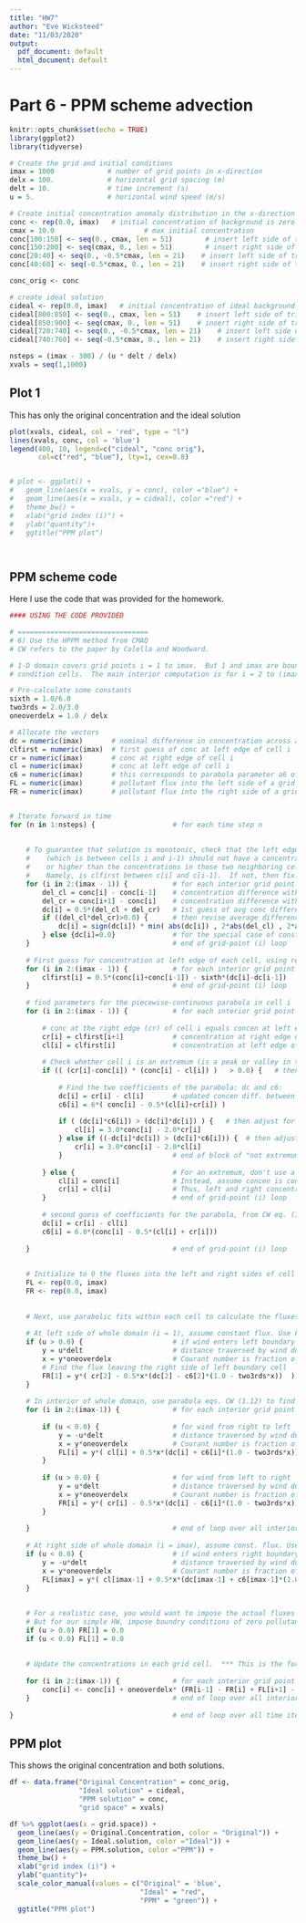 ```yaml
---
title: "HW7"
author: "Eve Wicksteed"
date: "11/03/2020"
output:
  pdf_document: default
  html_document: default
---
```


# Part 6 - PPM scheme advection

```r
knitr::opts_chunk$set(echo = TRUE)
library(ggplot2)
library(tidyverse)
```

```r
# Create the grid and initial conditions
imax = 1000             # number of grid points in x-direction
delx = 100.             # horizontal grid spacing (m)
delt = 10.              # time increment (s)
u = 5.                  # horizontal wind speed (m/s)
```

```r
# Create initial concentration anomaly distribution in the x-direction
conc <- rep(0.0, imax)   # initial concentration of background is zero
cmax = 10.0                      # max initial concentration
conc[100:150] <- seq(0., cmax, len = 51)        # insert left side of triangle
conc[150:200] <- seq(cmax, 0., len = 51)        # insert right side of triangle
conc[20:40] <- seq(0., -0.5*cmax, len = 21)    # insert left side of triangle
conc[40:60] <- seq(-0.5*cmax, 0., len = 21)    # insert right side of triangle

conc_orig <- conc
```


```r
# create ideal solution
cideal <- rep(0.0, imax)   # initial concentration of ideal background is zero
cideal[800:850] <- seq(0., cmax, len = 51)    # insert left side of triangle
cideal[850:900] <- seq(cmax, 0., len = 51)    # insert right side of triangle
cideal[720:740] <- seq(0., -0.5*cmax, len = 21)    # insert left side of triangle
cideal[740:760] <- seq(-0.5*cmax, 0., len = 21)    # insert right side of triangle
```


```r
nsteps = (imax - 300) / (u * delt / delx)
xvals = seq(1,1000)
```



## Plot 1 
This has only the original concentration and the ideal solution

```r

plot(xvals, cideal, col = 'red', type = "l")
lines(xvals, conc, col = 'blue')
legend(400, 10, legend=c("cideal", "conc orig"), 
       col=c("red", "blue"), lty=1, cex=0.8)


# plot <- ggplot() +
#   geom_line(aes(x = xvals, y = conc), color ="blue") +
#   geom_line(aes(x = xvals, y = cideal), color ="red") +
#   theme_bw() +
#   xlab("grid index (i)") +
#   ylab("quantity")+
#   ggtitle("PPM plot")




```
## PPM scheme code

Here I use the code that was provided for the homework. 

```r

#### USING THE CODE PROVIDED

# ================================
# 6) Use the HPPM method from CMAQ
# CW refers to the paper by Colella and Woodward.

# 1-D domain covers grid points i = 1 to imax.  But 1 and imax are boundary-
# condition cells.  The main interior computation is for i = 2 to (imax-1).

# Pre-calculate some constants
sixth = 1.0/6.0
two3rds = 2.0/3.0
oneoverdelx = 1.0 / delx

# Allocate the vectors
dc = numeric(imax)       # nominal difference in concentration across a cell
clfirst = numeric(imax)  # first guess of conc at left edge of cell i
cr = numeric(imax)       # conc at right edge of cell i
cl = numeric(imax)       # conc at left edge of cell i
c6 = numeric(imax)       # this corresponds to parabola parameter a6 of CW eq.(1.4)
FL = numeric(imax)       # pollutant flux into the left side of a grid cell
FR = numeric(imax)       # pollutant flux into the right side of a grid cell


# Iterate forward in time
for (n in 1:nsteps) {                   # for each time step n
    
    
    # To guarantee that solution is monotonic, check that the left edge of cell i 
    #    (which is between cells i and i-1) should not have a concentration lower  
    #    or higher than the concentrations in those two neighboring cells
    #    Namely, is clfirst between c[i] and c[i-1].  If not, then fix.
    for (i in 2:(imax - 1)) {           # for each interior grid point i
        del_cl = conc[i] - conc[i-1]    # concentration difference with cell at left
        del_cr = conc[i+1] - conc[i]    # concentration difference with cell at right
        dc[i] = 0.5*(del_cl + del_cr)   # 1st guess of avg conc difference across cell i
        if ((del_cl*del_cr)>0.0) {      # then revise average difference across cell i
            dc[i] = sign(dc[i]) * min( abs(dc[i]) , 2*abs(del_cl) , 2*abs(del_cr) ) 
        } else {dc[i]=0.0}              # for the special case of constant conc across cell
    }                                   # end of grid-point (i) loop
    
    # First guess for concentration at left edge of each cell, using revised dc value
    for (i in 2:(imax - 1)) {           # for each interior grid point i
        clfirst[i] = 0.5*(conc[i]+conc[i-1]) - sixth*(dc[i]-dc[i-1])  
    }                                   # end of grid-point (i) loop   
    
    # find parameters for the piecewise-continuous parabola in cell i
    for (i in 2:(imax - 1)) {           # for each interior grid point i
        
        # conc at the right edge (cr) of cell i equals concen at left edge of cell i+1
        cr[i] = clfirst[i+1]            # concentration at right edge of cell i
        cl[i] = clfirst[i]              # concentration at left edge of cell i
        
        # Check whether cell i is an extremum (is a peak or valley in the conc plot)
        if (( (cr[i]-conc[i]) * (conc[i] - cl[i]) )   > 0.0) {   # then not extremum
            
            # Find the two coefficients of the parabola: dc and c6:  
            dc[i] = cr[i] - cl[i]       # updated concen diff. between right and left edges
            c6[i] = 6*( conc[i] - 0.5*(cl[i]+cr[i]) )
            
            if ( (dc[i]*c6[i]) > (dc[i]*dc[i]) ) {   # then adjust for overshoot at left edge
                cl[i] = 3.0*conc[i] - 2.0*cr[i]
            } else if ((-dc[i]*dc[i]) > (dc[i]*c6[i])) {  # then adjust for overshoot at right
                cr[i] = 3.0*conc[i] - 2.0*cl[i]     
            }                           # end of block of "not extremum" calculations
            
        } else {                        # For an extremum, don't use a parabola.
            cl[i] = conc[i]             # Instead, assume concen is constant across the cell,
            cr[i] = cl[i]               # Thus, left and right concentrations equal average conc.
        }                               # end of grid-point (i) loop
        
        # second guess of coefficients for the parabola, from CW eq. (1.5)
        dc[i] = cr[i] - cl[i]       
        c6[i] = 6.0*(conc[i] - 0.5*(cl[i] + cr[i]))
        
    }                                   # end of grid-point (i) loop
    
    
    # Initialize to 0 the fluxes into the left and right sides of cell i
    FL <- rep(0.0, imax)
    FR <- rep(0.0, imax)
    
    
    # Next, use parabolic fits within each cell to calculate the fluxes betweeen cells
    
    # At left side of whole domain (i = 1), assume constant flux. Use FR[1] = FR[2]
    if (u > 0.0) {                      # if wind enters left boundary of domain
        y = u*delt                      # distance traversed by wind during delt
        x = y*oneoverdelx               # Courant number is fraction of grid cell traversed
        # Find the flux leaving the right side of left boundary cell
        FR[1] = y*( cr[2] - 0.5*x*(dc[2] - c6[2]*(1.0 - two3rds*x))  )    # parabolic in x
    }
    
    # In interior of whole domain, use parabola eqs. CW (1.12) to find the fluxes
    for (i in 2:(imax-1)) {             # for each interior grid point i
        
        if (u < 0.0) {                  # for wind from right to left
            y = -u*delt                 # distance traversed by wind during delt
            x = y*oneoverdelx           # Courant number is fraction of grid cell traversed
            FL[i] = y*( cl[i] + 0.5*x*(dc[i] + c6[i]*(1.0 - two3rds*x))  )   # parabolic in x
        }
        
        if (u > 0.0) {                  # for wind from left to right
            y = u*delt                  # distance traversed by wind during delt
            x = y*oneoverdelx           # Courant number is fraction of grid cell traversed
            FR[i] = y*( cr[i] - 0.5*x*(dc[i] - c6[i]*(1.0 - two3rds*x))  )   # parabolic in x
        }
        
    }                                   # end of loop over all interior grid cells
    
    # At right side of whole domain (i = imax), assume const. flux. Use FL[imax] = FL[imax-1]
    if (u < 0.0) {                      # if wind enters right boundary of domain
        y = -u*delt                     # distance traversed by wind during delt
        x = y*oneoverdelx               # Courant number is fraction of grid cell traversed
        FL[imax] = y*( cl[imax-1] + 0.5*x*(dc[imax-1] + c6[imax-1]*(1.0 - two3rds*x))  )
    }
    
    
    # For a realistic case, you would want to impose the actual fluxes at the boundaries.
    # But for our simple HW, impose boundry conditions of zero pollutant flux entering the domain.
    if (u > 0.0) FR[1] = 0.0
    if (u < 0.0) FL[1] = 0.0
    
    
    # Update the concentrations in each grid cell.  *** This is the forecast equation.***
    
    for (i in 2:(imax-1)) {             # for each interior grid point i
        conc[i] <- conc[i] + oneoverdelx* (FR[i-1] - FR[i] + FL[i+1] - FL[i])  # CW eq. 1.13
    }                                   # end of loop over all interior grid cells i
    
}                                       # end of loop over all time iterations n
```


## PPM plot

This shows the original concentration and both solutions. 

```r
df <- data.frame("Original Concentration" = conc_orig, 
                 "Ideal solution" = cideal, 
                 "PPM solution" = conc,
                 "grid space" = xvals)

```


```r

df %>% ggplot(aes(x = grid.space)) +
  geom_line(aes(y = Original.Concentration, color = "Original")) +
  geom_line(aes(y = Ideal.solution, color ="Ideal")) +
  geom_line(aes(y = PPM.solution, color ="PPM")) +
  theme_bw() +
  xlab("grid index (i)") +
  ylab("quantity")+
  scale_color_manual(values = c("Original" = 'blue', 
                                "Ideal" = "red", 
                                "PPM" = "green")) +
  ggtitle("PPM plot")


```





